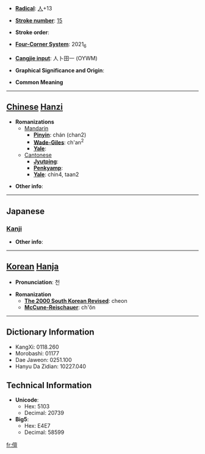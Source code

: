 * '''[[Wiktionary:Chinese radical index| Radical]]''': [[Wiktionary:Chinese radical index 人|人]]+13

* '''[[Wiktionary:Chinese total strokes index|Stroke number]]''': [[Wiktionary:Chinese total strokes index 15|15]]

* '''Stroke order''': 

* '''[[Wiktionary:Chinese four corner index|Four-Corner System]]''': 2021<sub>6</sub>

* '''[[Wiktionary:Chinese Cangjie index|Cangjie input]]''': 人卜田一 (OYWM)

* '''Graphical Significance and Origin''': 

* '''Common Meaning'''

----

== [[Chinese]] [[Hanzi]] ==

* '''Romanizations'''
** [[Mandarin]]
*** '''[[Pinyin]]''': chán (chan2)
*** '''[[Wade-Giles]]''': ch'an<sup>2</sup>
*** '''[[Yale]]''': 
**[[Cantonese]]
***'''[[Jyutping]]''':
***'''[[Penkyamp]]''': 
***'''[[Yale]]''': chin4, taan2

* '''Other info''': 

----

==Japanese==
===[[Kanji]]===
{{kanji|on readings=[[せん]] (sen), [[ぜん]] (zen), [[たん]] (tan), [[だん]] (dan)|kun readings=[[たたずむ]] (tatazumu), [[やうす]] (yausu), [[ほしいまま]] (hoshiimama)}}

* '''Other info''':  

----

== [[Korean]] [[Hanja]] ==

* '''Pronunciation''': 천

* '''Romanization'''
** '''[[The 2000 South Korean Revised Romanization|The 2000 South Korean Revised]]''': cheon
** '''[[McCune-Reischauer]]''': ch'ŏn

----

== Dictionary Information ==

* KangXi: 0118.260
* Morobashi: 01177
* Dae Jaweon: 0251.100
* Hanyu Da Zidian: 10227.040

== Technical Information ==

* '''Unicode''':
** Hex: 5103
** Decimal: 20739
* '''Big5''':
** Hex: E4E7
** Decimal: 58599

[[fr:儃]]